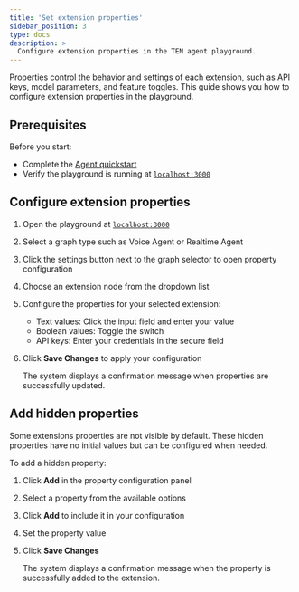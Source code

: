 ```yaml
---
title: 'Set extension properties'
sidebar_position: 3
type: docs
description: >
  Configure extension properties in the TEN agent playground.
---
```


Properties control the behavior and settings of each extension, such as API keys, model parameters, and feature toggles. This guide shows you how to configure extension properties in the <Vpd k="NAME" /> playground.

## Prerequisites

Before you start:

- Complete the [Agent quickstart](../get-started/quickstart)
- Verify the playground is running at [`localhost:3000`](http://localhost:3000)

## Configure extension properties

1. Open the playground at [`localhost:3000`](http://localhost:3000)

2. Select a graph type such as Voice Agent or Realtime Agent

3. Click the settings button next to the graph selector to open property configuration

4. Choose an extension node from the dropdown list

5. Configure the properties for your selected extension:
    - Text values: Click the input field and enter your value
    - Boolean values: Toggle the switch
    - API keys: Enter your credentials in the secure field

6. Click **Save Changes** to apply your configuration

    The system displays a confirmation message when properties are successfully updated.

## Add hidden properties

Some extensions properties are not visible by default. These hidden properties have no initial values but can be configured when needed.

To add a hidden property:

1. Click **Add** in the property configuration panel

2. Select a property from the available options

3. Click **Add** to include it in your configuration

4. Set the property value

5. Click **Save Changes**

    The system displays a confirmation message when the property is successfully added to the extension.
